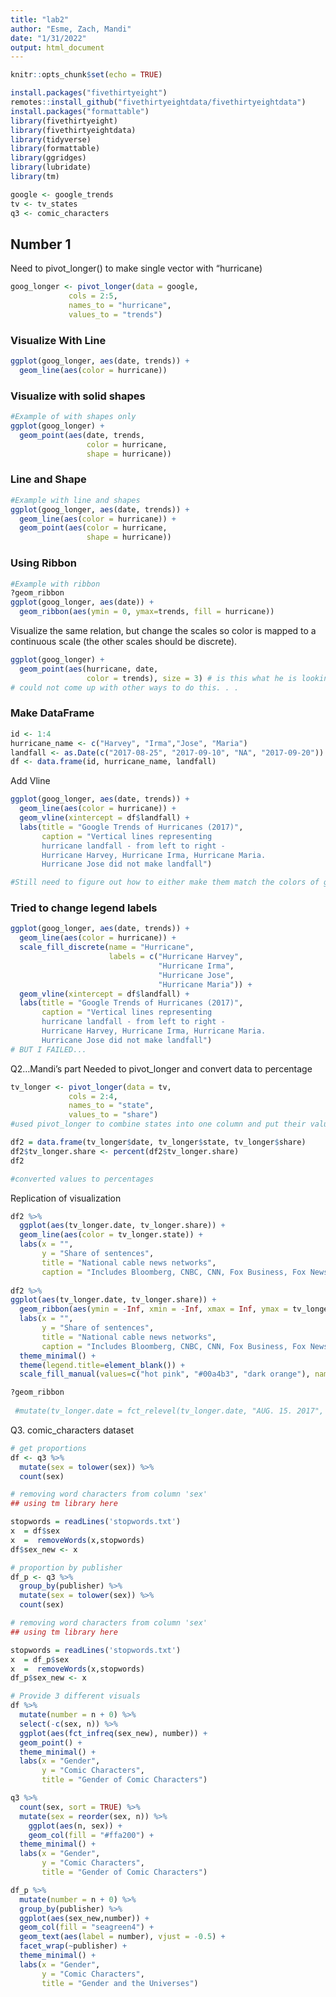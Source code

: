 ```yaml
---
title: "lab2"
author: "Esme, Zach, Mandi"
date: "1/31/2022"
output: html_document
---
```


```r
knitr::opts_chunk$set(echo = TRUE)
```

```r
install.packages("fivethirtyeight")
remotes::install_github("fivethirtyeightdata/fivethirtyeightdata")
install.packages("formattable")
library(fivethirtyeight)
library(fivethirtyeightdata)
library(tidyverse)
library(formattable)
library(ggridges)
library(lubridate)
library(tm)
```

```r
google <- google_trends
tv <- tv_states
q3 <- comic_characters
```

## Number 1
Need to pivot_longer() to make single vector with "hurricane)
```r
goog_longer <- pivot_longer(data = google,
             cols = 2:5,
             names_to = "hurricane",
             values_to = "trends")
```

### Visualize With Line
```r
ggplot(goog_longer, aes(date, trends)) +
  geom_line(aes(color = hurricane))
```

### Visualize with solid shapes
```r
#Example of with shapes only
ggplot(goog_longer) +
  geom_point(aes(date, trends, 
                 color = hurricane,
                 shape = hurricane)) 
```


### Line and Shape
```r
#Example with line and shapes
ggplot(goog_longer, aes(date, trends)) +
  geom_line(aes(color = hurricane)) +
  geom_point(aes(color = hurricane,
                 shape = hurricane))
```

### Using Ribbon
```r
#Example with ribbon
?geom_ribbon
ggplot(goog_longer, aes(date)) +
  geom_ribbon(aes(ymin = 0, ymax=trends, fill = hurricane))
```


Visualize the same relation, but change the scales so color is mapped to a continuous scale (the other scales should be discrete).
```r
ggplot(goog_longer) +
  geom_point(aes(hurricane, date,
                 color = trends), size = 3) # is this what he is looking for?
# could not come up with other ways to do this. . . 
```

### Make DataFrame
```r
id <- 1:4
hurricane_name <- c("Harvey", "Irma","Jose", "Maria")
landfall <- as.Date(c("2017-08-25", "2017-09-10", "NA", "2017-09-20"))
df <- data.frame(id, hurricane_name, landfall)
```

Add Vline
```r
ggplot(goog_longer, aes(date, trends)) +
  geom_line(aes(color = hurricane)) +
  geom_vline(xintercept = df$landfall) +
  labs(title = "Google Trends of Hurricanes (2017)",
       caption = "Vertical lines representing 
       hurricane landfall - from left to right - 
       Hurricane Harvey, Hurricane Irma, Hurricane Maria. 
       Hurricane Jose did not make landfall")

#Still need to figure out how to either make them match the colors of goog_longer$hurricane or to add labels to the vlines
```


### Tried to change legend labels
```r
ggplot(goog_longer, aes(date, trends)) +
  geom_line(aes(color = hurricane)) +
  scale_fill_discrete(name = "Hurricane",
                      labels = c("Hurricane Harvey",
                                 "Hurricane Irma",
                                 "Hurricane Jose",
                                 "Hurricane Maria")) +
  geom_vline(xintercept = df$landfall) +
  labs(title = "Google Trends of Hurricanes (2017)",
       caption = "Vertical lines representing 
       hurricane landfall - from left to right - 
       Hurricane Harvey, Hurricane Irma, Hurricane Maria. 
       Hurricane Jose did not make landfall")
# BUT I FAILED...
```



Q2...Mandi's part
Needed to pivot_longer and convert data to percentage
```r
tv_longer <- pivot_longer(data = tv,
             cols = 2:4,
             names_to = "state",
             values_to = "share")
#used pivot_longer to combine states into one column and put their values in another

df2 = data.frame(tv_longer$date, tv_longer$state, tv_longer$share)
df2$tv_longer.share <- percent(df2$tv_longer.share)
df2

#converted values to percentages

```

Replication of visualization 
```r
df2 %>% 
  ggplot(aes(tv_longer.date, tv_longer.share)) +
  geom_line(aes(color = tv_longer.state)) +
  labs(x = "", 
       y = "Share of sentences", 
       title = "National cable news networks", 
       caption = "Includes Bloomberg, CNBC, CNN, Fox Business, Fox News and MSNBC.")
 
df2 %>% 
ggplot(aes(tv_longer.date, tv_longer.share)) +
  geom_ribbon(aes(ymin = -Inf, xmin = -Inf, xmax = Inf, ymax = tv_longer.share, fill = tv_longer.state)) +
  labs(x = "", 
       y = "Share of sentences", 
       title = "National cable news networks", 
       caption = "Includes Bloomberg, CNBC, CNN, Fox Business, Fox News and MSNBC.") +
  theme_minimal() +
  theme(legend.title=element_blank()) +
  scale_fill_manual(values=c("hot pink", "#00a4b3", "dark orange"), name="fill")

?geom_ribbon
  
 #mutate(tv_longer.date = fct_relevel(tv_longer.date, "AUG. 15. 2017", "SEPT. 1", "SEPT. 15", "OCT. 1")) %>% 
```

Q3. comic_characters dataset
<!-- working on making prettier and reordering; want another kind besides bar charts -->
```r
# get proportions
df <- q3 %>%
  mutate(sex = tolower(sex)) %>% 
  count(sex)

# removing word characters from column 'sex'
## using tm library here

stopwords = readLines('stopwords.txt')
x  = df$sex
x  =  removeWords(x,stopwords)
df$sex_new <- x

# proportion by publisher
df_p <- q3 %>%
  group_by(publisher) %>% 
  mutate(sex = tolower(sex)) %>% 
  count(sex)

# removing word characters from column 'sex'
## using tm library here

stopwords = readLines('stopwords.txt')
x  = df_p$sex
x  =  removeWords(x,stopwords)
df_p$sex_new <- x

# Provide 3 different visuals
df %>% 
  mutate(number = n + 0) %>% 
  select(-c(sex, n)) %>% 
  ggplot(aes(fct_infreq(sex_new), number)) +
  geom_point() +
  theme_minimal() +
  labs(x = "Gender",
       y = "Comic Characters",
       title = "Gender of Comic Characters")

q3 %>% 
  count(sex, sort = TRUE) %>% 
  mutate(sex = reorder(sex, n)) %>%
    ggplot(aes(n, sex)) +
    geom_col(fill = "#ffa200") +
  theme_minimal() +
  labs(x = "Gender",
       y = "Comic Characters",
       title = "Gender of Comic Characters")

df_p %>% 
  mutate(number = n + 0) %>% 
  group_by(publisher) %>% 
  ggplot(aes(sex_new,number)) +
  geom_col(fill = "seagreen4") +
  geom_text(aes(label = number), vjust = -0.5) +
  facet_wrap(~publisher) +
  theme_minimal() +
  labs(x = "Gender",
       y = "Comic Characters",
       title = "Gender and the Universes")
```

